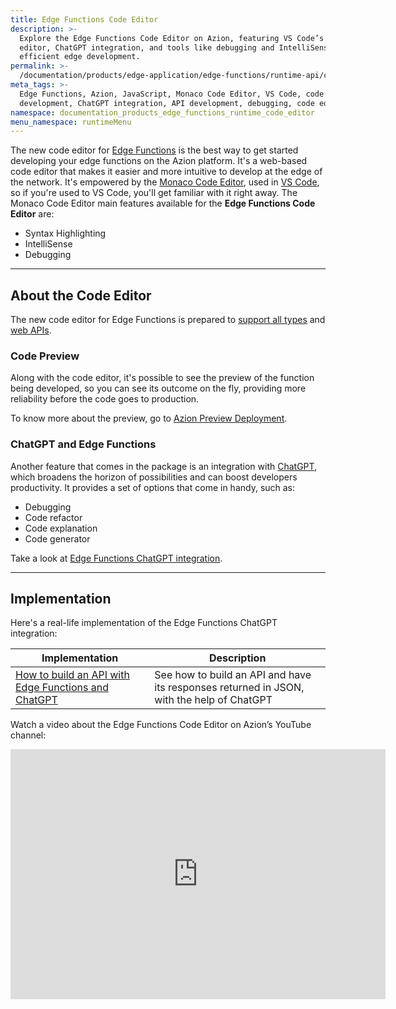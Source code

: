 ```yaml
---
title: Edge Functions Code Editor
description: >-
  Explore the Edge Functions Code Editor on Azion, featuring VS Code’s Monaco
  editor, ChatGPT integration, and tools like debugging and IntelliSense for
  efficient edge development.
permalink: >-
  /documentation/products/edge-application/edge-functions/runtime-api/code-editor
meta_tags: >-
  Edge Functions, Azion, JavaScript, Monaco Code Editor, VS Code, code
  development, ChatGPT integration, API development, debugging, code editor
namespace: documentation_products_edge_functions_runtime_code_editor
menu_namespace: runtimeMenu
---
```


The new code editor for [Edge Functions](/en/documentation/products/build/edge-application/edge-functions/) is the best way to get started developing your edge functions on the Azion platform. It's a web-based code editor that makes it easier and more intuitive to develop at the edge of the network. It's empowered by the [Monaco Code Editor](https://microsoft.github.io/monaco-editor/docs.html), used in [VS Code](https://code.visualstudio.com/), so if you're used to VS Code, you'll get familiar with it right away. The Monaco Code Editor main features available for the **Edge Functions Code Editor** are:

- Syntax Highlighting
- IntelliSense
- Debugging

---

## About the Code Editor

The new code editor for Edge Functions is prepared to [support all types](/en/documentation/products/edge-application/edge-functions/runtime-apis/javascript/supported-types/) and [web APIs](/en/documentation/products/edge-application/edge-functions/runtime-apis/javascript/web-standards/).

### Code Preview

Along with the code editor, it's possible to see the preview of the function being developed, so you can see its outcome on the fly, providing more reliability before the code goes to production.

To know more about the preview, go to [Azion Preview Deployment](/en/documentation/products/edge-application/edge-functions/runtime-api/preview-deployment/).

### ChatGPT and Edge Functions

Another feature that comes in the package is an integration with [ChatGPT](https://openai.com/blog/chatgpt), which broadens the horizon of possibilities and can boost developers productivity. It provides a set of options that come in handy, such as:

- Debugging
- Code refactor
- Code explanation
- Code generator

Take a look at [Edge Functions ChatGPT integration](/en/documentation/products/edge-application/edge-functions/runtime-api/ai-integration/).

---

## Implementation

Here's a real-life implementation of the Edge Functions ChatGPT integration:

| Implementation | Description |
| --- | --- |
| [How to build an API with Edge Functions and ChatGPT](/en/documentation/products/guides/edge-functions/api-builder/) | See how to build an API and have its responses returned in JSON, with the help of ChatGPT |


Watch a video about the Edge Functions Code Editor on Azion’s YouTube channel:

<iframe
   src="https://www.youtube.com/embed/qPB7Exnh8O4"
   title="Edge Functions Code Editor"
   loading="lazy"
   width="600"
   height="400"
   frameborder="0"
   allow="accelerometer; autoplay; clipboard-write; encrypted-media; gyroscope; picture-in-picture; web-share"
   allowfullscreen></iframe>



